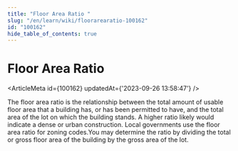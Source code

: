 ```yaml
---
title: "Floor Area Ratio "
slug: "/en/learn/wiki/floorarearatio-100162"
id: "100162"
hide_table_of_contents: true
---
```



# Floor Area Ratio 

<ArticleMeta id={100162} updatedAt={'2023-09-26 13:58:47'} />
<div className='border-solid border-b border-t-0 my-4 border-[var(--ifm-color-gray-300)]' />

The floor area ratio is the relationship between the total amount of usable floor area that a building has, or has been permitted to have, and the total area of the lot on which the building stands. A higher ratio likely would indicate a dense or urban construction. Local governments use the floor area ratio for zoning codes.You may determine the ratio by dividing the total or gross floor area of the building by the gross area of the lot.
